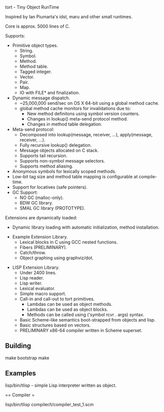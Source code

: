 
tort - Tiny Object RunTime

Inspired by Ian Piumarta's idst, maru and other small runtimes.

Core is approx. 5000 lines of C.

Supports:

* Primitive object types.
** String.
** Symbol.
** Method.
** Method table.
** Tagged integer.
** Vector.
** Pair.
** Map.
** IO with FILE* and finalization.
* Dynamic message dispatch.
** ~25,000,000 send/sec on OS X 64-bit using a global method cache.
** global method cache monitors for invalidations due to:
*** New method definitons using symbol version counters.
*** Changes in lookup() meta-send protocol method.
*** Changes in method table delegation.
* Meta-send protocol:
** Decomposed into lookup(message, receiver, ...), apply(message, receiver, ...).
** Fully recursive lookup() delegation.
** Message objects allocated on C stack.
** Supports tail recursion.
** Supports non-symbol message selectors.
** Supports method aliasing.
* Anonymous symbols for lexically scoped methods.
* Low-bit tag size and method table mapping is configurable at compile-time.
* Support for locatives (safe pointers).
* GC Support:
** NO GC (malloc-only).
** BDW GC library.
** SMAL GC library (PROTOTYPE).

Extensions are dynamically loaded:

* Dynamic library loading with automatic initialization, method installation.

* Example Extension Library.
** Lexical blocks in C using GCC nested functions.
** Fibers (PRELIMINARY).
** Catch/throw.
** Object graphing using graphviz/dot.

* LISP Extension Library.
** Under 2400 lines.
** Lisp reader.
** Lisp writer.
** Lexical evaluator.
** Simple macro support.
** Call-in and call-out to tort primitives.
*** Lambdas can be used as object methods.
*** Lambdas can be used as object blocks.
*** Methods can be called using ('symbol rcvr . args) syntax.
** Basic Scheme-like semantics boot-strapped from objects and lisp.
** Basic structures based on vectors.
** PRELIMINARY x86-64 compiler written in Scheme superset.

== Building ==

make bootstrap
make

== Examples ==

lisp/bin/tlisp - simple Lisp interpreter written as object.

== Compiler =

lisp/bin/tlisp compiler/t/compiler_test_1.scm

